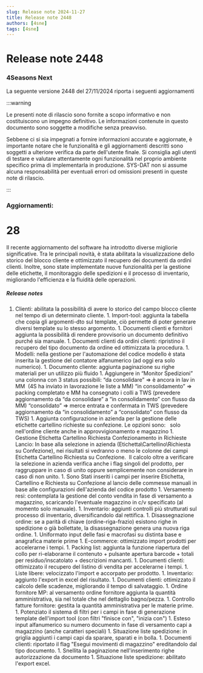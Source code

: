 ```yaml
---
slug: Release note 2024-11-27
title: Release note 2448
authors: [4sne]
tags: [4sne]
---
```


# Release note 2448

### 4Seasons Next

La seguente versione 2448 del 27/11/2024 riporta i seguenti aggiornamenti

:::warning

Le presenti note di rilascio sono fornite a scopo informativo e non costituiscono un impegno definitivo. Le informazioni contenute in questo documento sono soggette a modifiche senza preavviso.

Sebbene ci si sia impegnati a fornire informazioni accurate e aggiornate, è importante notare che le funzionalità e gli aggiornamenti descritti sono soggetti a ulteriore verifica da parte dell'utente finale.  Si consiglia agli utenti di testare e valutare attentamente ogni funzionalità nel proprio ambiente specifico prima di implementarla in produzione.
SYS-DAT non si assume alcuna responsabilità per eventuali errori od omissioni presenti in queste note di rilascio.

:::


<!-- truncate -->

### Aggiornamenti:        

#  28

Il recente aggiornamento del software ha introdotto diverse migliorie significative. Tra le principali novità, è stata abilitata la visualizzazione dello storico del blocco cliente e ottimizzato il recupero dei documenti da ordini clienti. Inoltre, sono state implementate nuove funzionalità per la gestione delle etichette, il monitoraggio delle spedizioni e il processo di inventario, migliorando l'efficienza e la fluidità delle operazioni.


##### Release notes

1. Clienti: abilitata la possibilità di avere lo storico del campo blocco cliente nel tempo di un determinato cliente. 1. Import-tool: aggiunta la tabella che copia gli argomenti-dto sul template, ciò permette di poter generare diversi template su lo stesso argomento. 1. Documenti clienti e fornitori aggiunta la possibilità di rendere provvisorio un documento definitivo purché sia manuale. 1. Documenti clienti da ordini clienti: ripristino il recupero del tipo documento da ordine ed ottimizzata la procedura. 1. Modelli: nella gestione per l'automazione del codice modello è stata inserita la gestione del contatore alfanumerico (ad oggi era solo numerico). 1. Documento cliente: aggiunta paginazione su righe materiali per un utilizzo più fluido 1. Aggiungere in “Monitor
Spedizioni” una colonna con 3 status possibili:  “da consolidare” =&gt; è ancora
in lav in MM&nbsp; (4S ha inviato in
lavorazione le liste a MM) “in consolidamento” =&gt;
packing completato e MM ha consegnato i colli a TWS (prevedere aggiornamento da
“da consolidare” a “in consolidamento” con flusso da MM) “consolidato” =&gt; merce
entrata e confermata in TWS (prevedere aggiornamento da “in consolidamento” a
“consolidato” con flusso da TWS)    1. Aggiunta configurazione in azienda per la gestione delle etichette cartellino richieste su confezione. Le opzioni sono:&nbsp; &nbsp;solo nell'ordine cliente anche in approvvigionamento e magazzino   1. Gestione Etichetta Cartellino Richiesta Confezionamento in Richieste Lancio: In base alla selezione in azienda (Etichetta\Cartellino\Richiesta su Confezione), nei risultati si vedranno o meno le colonne dei campi Etichetta Cartellino Richiesta su Confezione.&nbsp; Il calcolo oltre a verificare la selezione in azienda verifica anche i flag singoli del prodotto, per raggruppare in caso di unito oppure semplicemente non considerare in caso di non unito. 1. Sono Stati inseriti i campi per inserire Etichetta, Cartellino e Richiesta su Confezione al lancio delle commesse manuali in base alle configurazioni dell'azienda del codice prodotto 1. Versamento resi: contemplata la gestione del conto vendita in fase di versamento a magazzino, scaricando l'eventuale magazzino in c/v specificato (al momento solo manuale). 1. Inventario: aggiunti controlli più strutturati sul processo di inventario, diversificandolo dal rettifica. 1. Disassegnazione ordine: se a parità di chiave (ordine-riga-frazio) esistono righe in spedizione o già bollettate, la disassegnazione genera una nuova riga ordine. 1. Uniformato input delle fasi e macrofasi su distinta base e anagrafica materie prime 1. E-commerce: ottimizzato&nbsp;import prodotti per accelerarne i tempi. 1. Packing list: aggiunta la funzione riapertura del collo per ri-elaborarne il contenuto + pulsante apertura barcode + totali per residuo/inscatolato + descrizioni mancanti. 1. Documenti clienti: ottimizzato il recupero del listino di vendita per accelerarne i tempi. 1. Liste libere: velocizzato l'import e accorpato per prodotto. 1. Inventario: aggiunto l'export in excel del risultato. 1. Documenti clienti: ottimizzato il calcolo delle scadenze, migliorando il tempo di salvataggio. 1. Ordine fornitore MP: al versamento ordine fornitore aggiunta la quantità amministrativa, sia nel totale che nel dettaglio bagno/pezza. 1. Controllo fatture fornitore: gestita la quantità amministrativa per le materie prime. 1. Potenziato il sistema di filtri per i campi in fase di generazione template dell'import tool (con filtri &quot;finisce con&quot;, &quot;inizia con&quot;) 1. Esteso input alfanumerico su numero documento in fase di versamento capi a magazzino (anche caratteri speciali) 1. Situazione liste spedizione: in griglia aggiunti i campi capi da sparare, sparati e in bolla. 1. Documenti clienti: riportato il flag &quot;Esegui movimenti di magazzino&quot; ereditandolo dal tipo documento. 1. Snellita la paginazione nell'inserimento righe autorizzazione&nbsp;da documento 1. Situazione liste spedizione: abilitato l'export excel. 
